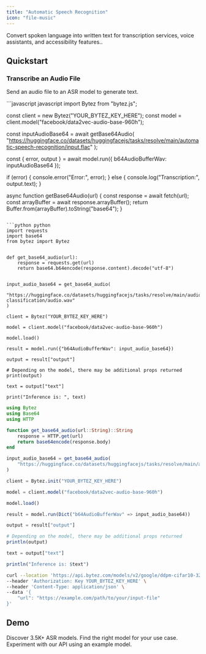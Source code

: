 ```yaml
---
title: "Automatic Speech Recognition"
icon: "file-music"
---
```

<Tip>Convert spoken language into written text for transcription services, voice assistants, and accessibility features..</Tip>


## Quickstart
### Transcribe an Audio File
Send an audio file to an ASR model to generate text.

<CodeGroup>
```javascript javascript 
import Bytez from "bytez.js";

const client = new Bytez("YOUR_BYTEZ_KEY_HERE");
const model = client.model("facebook/data2vec-audio-base-960h");

const inputAudioBase64 = await getBase64Audio(
  "https://huggingface.co/datasets/huggingfacejs/tasks/resolve/main/automatic-speech-recognition/input.flac"
);

const { error, output } = await model.run({ b64AudioBufferWav: inputAudioBase64 });

if (error) {
  console.error("Error:", error);
} else {
  console.log("Transcription:", output.text);
}

async function getBase64Audio(url) {
  const response = await fetch(url);
  const arrayBuffer = await response.arrayBuffer();
  return Buffer.from(arrayBuffer).toString("base64");
}

```

```python python
import requests
import base64
from bytez import Bytez


def get_base64_audio(url):
    response = requests.get(url)
    return base64.b64encode(response.content).decode("utf-8")


input_audio_base64 = get_base64_audio(
    "https://huggingface.co/datasets/huggingfacejs/tasks/resolve/main/audio-classification/audio.wav"
)

client = Bytez("YOUR_BYTEZ_KEY_HERE")

model = client.model("facebook/data2vec-audio-base-960h")

model.load()

result = model.run({"b64AudioBufferWav": input_audio_base64})

output = result["output"]

# Depending on the model, there may be additional props returned
print(output)

text = output["text"]

print("Inference is: ", text)
```

```julia julia
using Bytez
using Base64
using HTTP

function get_base64_audio(url::String)::String
	response = HTTP.get(url)
	return base64encode(response.body)
end

input_audio_base64 = get_base64_audio(
	"https://huggingface.co/datasets/huggingfacejs/tasks/resolve/main/audio-classification/audio.wav",
)

client = Bytez.init("YOUR_BYTEZ_KEY_HERE")

model = client.model("facebook/data2vec-audio-base-960h")

model.load()

result = model.run(Dict("b64AudioBufferWav" => input_audio_base64))

output = result["output"]

# Depending on the model, there may be additional props returned
println(output)

text = output["text"]

println("Inference is: $text")
```

```bash rest
curl --location 'https://api.bytez.com/models/v2/google/ddpm-cifar10-32' \
--header 'Authorization: Key YOUR_BYTEZ_KEY_HERE' \
--header 'Content-Type: application/json' \
--data '{
    "url": "https://example.com/path/to/your/input-file"
}'

```

</CodeGroup>

## Demo
<CardGroup>

<Card title="Explore Models" href="/model-api/playground/models" icon="cube">
  Discover 3.5K+ ASR models. Find the right model for your use case.
</Card>

<Card title="API Playground" href="https://bytez.com/docs/openai/whisper-large-v3/model" icon="webhook">
  Experiment with our API using an example model.
</Card>

</CardGroup>
